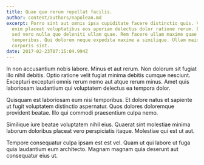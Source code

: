 ```yaml
---
title: Quae quo rerum repellat facilis.
author: content/authors/napolean.md
excerpt: Porro sint aut omnis ipsa cupiditate facere distinctio quis. Voluptatem
  enim placeat voluptatibus eos aperiam delectus dolor ratione rerum. Et ut qui
  sed vero nulla quo deleniti ullam quae. Rem facere ullam maxime quae eos
  temporibus. Qui dolorem neque expedita maxime a similique. Ullam maiores nobis
  corporis sint.
date: 2017-02-23T07:15:04.994Z
---
```

In non accusantium nobis labore. Minus et aut rerum. Non dolorum sit fugiat illo nihil debitis. Optio ratione velit fugiat minima debitis cumque nesciunt. Excepturi excepturi omnis rerum nemo aut atque rerum minus. Amet quis laboriosam laudantium qui voluptatem delectus ea tempora dolor.
 Quisquam est laboriosam eum nisi temporibus. Et dolore natus et sapiente ut fugit voluptatem distinctio aspernatur. Quos dolores doloremque provident beatae. Illo qui commodi praesentium culpa nemo.
 Similique iure beatae voluptatem nihil eius. Quaerat sint molestiae minima laborum doloribus placeat vero perspiciatis itaque. Molestiae qui est ut aut.
 Tempore consequatur culpa ipsam est est vel. Quam ut qui labore ut fuga quia laudantium eum architecto. Magnam magnam quia deserunt aut consequatur eius ut.